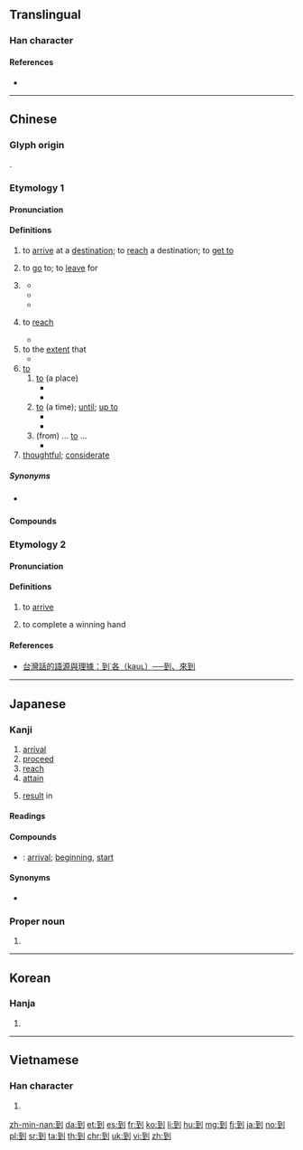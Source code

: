 {{character info/new}}
==Translingual==
{{stroke order|strokes=8}}
{{stroke order|type=animate}}

===Han character===
{{Han char|rn=18|rad=刀|as=06|sn=8|four=12100|canj=MGLN|ids=⿰至刂}}

====References====
* {{Han ref|kx=0138.360|dkj=01950|dj=0314.130|hdz=10334.030|uh=5230|ud=21040|bh=A8EC|bd=43244}}

----

==Chinese==

===Glyph origin===
{{Han etym}}
{{Han compound|至|刀|ls=psc|c1=s|c2=p|t1=to arrive}}.

===Etymology 1===
{{zh-forms}}

====Pronunciation====
{{zh-pron
|m=dào
|m-s=dao4
|c=dou3,dou3-2
|c_note=dou<sup>3-2</sup> - “''verbal suffix including action completion''”
|h=pfs=to
|md=dó̤
|mn=tàu/tò
|mn_note=tàu - vernacular; tò - literary
|w=2tau
|mc=y
|oc=y
|ma=y
|cat=v,part,prep,a
}}

====Definitions====
{{zh-hanzi}}

# to [[arrive]] at a [[destination]]; to [[reach]] a destination; to [[get to]]
#: {{zh-x|火車 到 了|The train has '''arrived'''.}}
# to [[go]] to; to [[leave]] for
#: {{zh-x|我 到 機場 接 你。|I'll '''go to''' the airport to pick you up.}}
# {{n-g|used as a [[verbal]] [[complement]] to indicate the (successful) [[completion]] of an action}}
#: {{zh-x|找到|to have found something}}
#* {{zh-x|做到|to have achieved something}}
#* {{zh-x|聽到|to have heard something}}
#* {{zh-x|你 怎麼 沒有 聽 到 我 的 敲門 聲？|How did you not hear my knocking on the door?}}
# {{lb|zh|usually in the negative}} to [[reach]]
#* {{zh-x|他 體重 不到 五十 公斤。|He weighs less than fifty kilograms.}}
# to the [[extent]] that
#* {{zh-x|佢 嘈 到 我 瞓 唔 著[着]{zoek6}。|He is '''so''' noisy '''that''' I couldn't go to sleep.|C}}
# [[to]]
## [[to]] (a place)
##* {{zh-x|他 到 中國 去 了。|He has gone '''to''' China.}}
##* {{zh-x|我 最近 搬 到 這 個 地區。|I recently moved '''to''' this area.}}
## [[to]] (a time); [[until]]; [[up to]]
##* {{zh-x|這 家 店 從 9 點 開 到 18 點。|This shop is open from 9 '''to''' 6 o'clock.}}
##* {{zh-x|我們 要 把 假{jià}期 推遲 到 天氣 好些 的 時候。|We shall delay our holiday '''until''' the weather is better.}}
## (from) ... [[to]] ...
##* {{zh-x|作業 是 第 一 題 到 第 八 題。|The homework is problems #1 to #8.}}
# [[thoughtful]]; [[considerate]]

=====Synonyms=====
* {{sense|verbal complement indicating completion}} {{q|Min Nan}} {{zh-l|著|tio̍h}}

====Compounds====
{{zh-der|到底|得到|恰到好處|乍到|不到|到達簽證|到場|從頭到腳|一年到頭|想不到|到家|不到頭|堅持到底|到省|一到處|不到家|到期|到大來|到齊|意想不到|意到筆隨|到時|心到神知|到得|事到如今|到處奔走|先來後到|從頭到尾|待到|到處|到差|不到的|到處為家|到眼|到任|到不的|巴到|到職|到達|到頭|不周到|到岸價格|事到臨頭|不到得|到手|周旋到底|報到|到案|吃到飽|到頭來|到此一遊|一天到晚|周到|到敢|做到|到臨|三到|便做到|獨到|投到|手到拿來|料到|水到渠成|新來乍到|手到病除|更做到|手到擒來|旗開馬到|手到回春|搔到癢處|獨到之見|獨到之處|木雞養到|禮數周到|禍到臨頭|沒想到|直到|百年到老|白頭到老|抬到天上|找到|懇到|碰到|窮到骨|掄不到|打到|損到家|料不到|把不到|臨到|逕到|踢到鐵板|趕到|面面俱到|說到做到|門到戶說|讀書三到|馬到成功|見到|辦不到|簽到|精到|藥到病除|達到|藥到回春|老成見到|遲到|遇到|辦到|過到|頭到|點到為止|走馬到任|等到|老到}}

===Etymology 2===
{{zh-forms|alt=遘,告,至,甲,各-rare,格-rare,𢓜-rare,佫-rare,徦-rare,假-rare,臵-rare}}

====Pronunciation====
{{zh-pron
|mn=kàu
|mn-t=gau3
|md=gáu
|cat=v
}}

====Definitions====
{{zh-hanzi}} {{tlb|zh|Min}}

# to [[arrive]]
#: {{zh-x|伊 到 厝 %矣。|He has [[arrived]] home.|MN}}
# {{lb|zh|mahjong|playing cards}} to complete a winning hand

====References====
* [https://taiwanlanguage.wordpress.com/2011/10/08/%E5%88%B0%CB%99%E5%90%84%EF%BC%88kau%CA%9F%EF%BC%89%E2%94%80%E2%94%80%E5%88%B0%E3%80%81%E4%BE%86%E5%88%B0/ 台灣話的語源與理據：到˙各（kauʟ）──到、來到]

{{zh-cat|Beginning}}

----

==Japanese==

===Kanji===
{{ja-kanji|grade=c|rs=刀06}}

# [[arrival]]
# [[proceed]]
# [[reach]]
# [[attain]]
# {{lb|ja|archaic|sort=いたる}} [[result]] in

====Readings====
{{ja-readings|goon=[[とう]] (tō)|kanon=[[とう]] (tō)|kun=[[いたる]] (itaru) {{lb|ja|colloquial|sort=いたる}}}}

====Compounds====
{{der-top|Compounds}}
* {{ja-r|到来|とうらい}}: [[arrival]]; [[beginning]], [[start]]
{{der-bottom}}

====Synonyms====
* {{l|ja|至}}

{{ja-kref
|jis=457E
|ku=3794
|shift=939e
|euc=C5FE
|freq=1032
|nelson=3846
|newnelson=477
|halpern=1264
|kld=848
|heisig=755
|tuttle=2f6.4
}}

===Proper noun===
{{ja-pos|いたる|proper}}

# {{given name|male|lang=ja|sort=いたる}}

----

==Korean==

===Hanja===
{{ko-hanja|hangeul=도|mr=to}}

# {{defn|lang=ko|sort=刀06}}

----

==Vietnamese==

===Han character===
{{vi-hantu|[[đáo]], [[đáu]], [[tráo]]|rs=刀06}}

# {{defn|lang=vi|sort=刀06}}

[[zh-min-nan:到]]
[[da:到]]
[[et:到]]
[[es:到]]
[[fr:到]]
[[ko:到]]
[[li:到]]
[[hu:到]]
[[mg:到]]
[[fj:到]]
[[ja:到]]
[[no:到]]
[[pl:到]]
[[sr:到]]
[[ta:到]]
[[th:到]]
[[chr:到]]
[[uk:到]]
[[vi:到]]
[[zh:到]]
